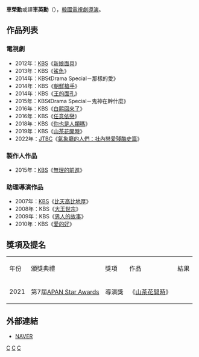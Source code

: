 {{藝人
| 姓名     = 車榮勳
| 類型     = 導演
| 圖片     = 
| 圖片尺寸 = 
| 圖片簡介 = 
| 原名     =  
| 外文名   = 차영훈
| 外文     = ko
| 羅馬拼音 = Cha Young Hoon
| 英文名   = 
| 綽號     = 
| 其他藝名 = 
| 國籍     = {{KOR}}
| 民族     = 
| 籍貫     = 
| 出生日期 = 
| 出生地點 = 
| 職業     = [[導演|導演]]
| 語言     = [[韓語|韓語]]
| 教育程度 = 
| 配偶     = 
| 出身地   = 
| 出道作   = 
| 出道日期 = 2007年
| 代表作   = 
| 活躍年代 = 
| 經紀公司 = [[韓國放送公社|KBS]]
}}

'''車榮勳'''或譯'''車英勳'''（{{lang-ko|'''차영훈'''}}），[[韓國|韓國]][[電視劇|電視劇]][[導演|導演]]。

== 作品列表 ==
=== 電視劇 ===
*2012年：[[韓國放送公社|KBS]]《[[新娘面具|新娘面具]]》
*2013年：KBS《[[鯊魚_(韓國電視劇)|鯊魚]]》
*2014年：KBS《Drama Special－那樣的愛》
*2014年：KBS《[[朝鮮槍手|朝鮮槍手]]》
*2014年：KBS《[[王的面孔|王的面孔]]》
*2015年：KBS《Drama Special－鬼神在幹什麼》
*2016年：KBS《[[白熙回來了|白熙回來了]]》
*2016年：KBS《[[任意依戀|任意依戀]]》
*2018年：KBS《[[你也是人類嗎|你也是人類嗎]]》
*2019年：KBS《[[山茶花開時|山茶花開時]]》
*2022年：[[JTBC|JTBC]]《[[氣象廳的人們：社內戀愛殘酷史篇|氣象廳的人們：社內戀愛殘酷史篇]]》

=== 製作人作品 ===
*2015年：[[韓國放送公社|KBS]]《[[無理的前進|無理的前進]]》
=== 助理導演作品 ===
*2007年：[[韓國放送公社|KBS]]《[[比天高比地厚|比天高比地厚]]》
*2008年：KBS《[[大王世宗|大王世宗]]》
*2009年：KBS《[[男人的故事|男人的故事]]》
*2010年：KBS《[[愛的好|愛的好]]》

== 獎項及提名 ==
{|class="wikitable" style=text-align:center
|-style="background:#FFB6C1; font-weight:bold;"
| 年份 || 頒獎典禮 || 獎項 || 作品 || 結果
|-
| 2021 || 第7屆[[APAN_Star_Awards|APAN Star Awards]] || 導演獎|| 《[[山茶花開時|山茶花開時]]》 ||{{won}}
|}

== 外部連結 ==
*[http://people.search.naver.com/search.naver?where=nexearch&query=%EC%B0%A8%EC%98%81%ED%9B%88&sm=tab_etc&ie=utf8&key=PeopleService&os=317990 NAVER]{{ko}}


[[Category:韓國導演|C]]
[[Category:韓國電視劇導演|C]]
[[Category:車姓|C]]